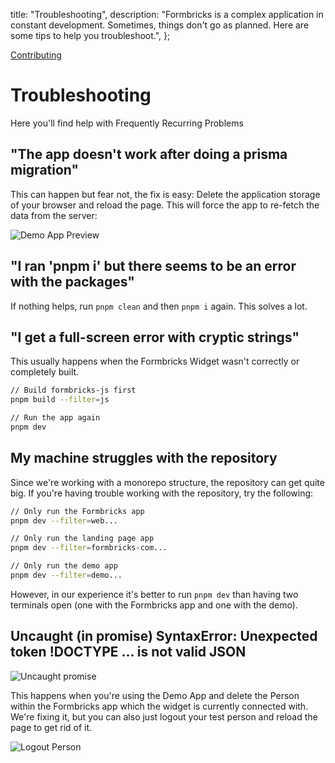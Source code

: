 

  title: "Troubleshooting",
  description:
    "Formbricks is a complex application in constant development. Sometimes, things don't go as planned. Here are some tips to help you troubleshoot.",
};

[Contributing]()

# Troubleshooting

Here you'll find help with Frequently Recurring Problems

## "The app doesn't work after doing a prisma migration"

This can happen but fear not, the fix is easy: Delete the application storage of your browser and reload the page. This will force the app to re-fetch the data from the server:

<Image src={ClearAppData} alt="Demo App Preview" quality="100" className="rounded-lg" />

## "I ran 'pnpm i' but there seems to be an error with the packages"

If nothing helps, run `pnpm clean` and then `pnpm i` again. This solves a lot.

## "I get a full-screen error with cryptic strings"

This usually happens when the Formbricks Widget wasn't correctly or completely built.

```bash
// Build formbricks-js first
pnpm build --filter=js

// Run the app again
pnpm dev
```

## My machine struggles with the repository

Since we're working with a monorepo structure, the repository can get quite big. If you're having trouble working with the repository, try the following:

```bash
// Only run the Formbricks app
pnpm dev --filter=web...

// Only run the landing page app
pnpm dev --filter=formbricks-com...

// Only run the demo app
pnpm dev --filter=demo...
```

However, in our experience it's better to run `pnpm dev` than having two terminals open (one with the Formbricks app and one with the demo).

## Uncaught (in promise) SyntaxError: Unexpected token !DOCTYPE ... is not valid JSON

<Image src={UncaughtPromise} alt="Uncaught promise" quality="100" className="rounded-lg" />

This happens when you're using the Demo App and delete the Person within the Formbricks app which the widget is currently connected with. We're fixing it, but you can also just logout your test person and reload the page to get rid of it.

<Image src={Logout} alt="Logout Person" quality="100" className="rounded-lg" />
